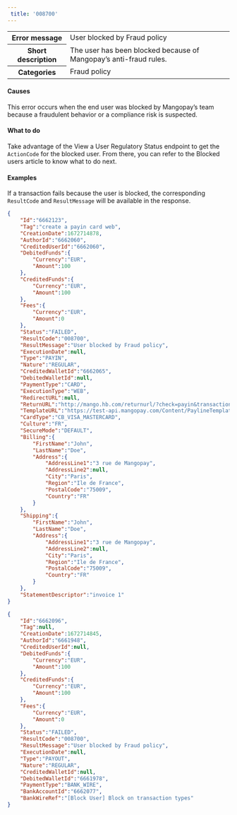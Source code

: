 ---  
 title: '008700'  
---  
  
<table>
    <tbody>
        <tr>
            <th scope="row"><strong>Error message</strong></th>
            <td>User blocked by Fraud policy</td>
        </tr>
        <tr>
            <th scope="row"><strong>Short description</strong></th>
            <td>The user has been blocked because of Mangopay’s anti-fraud rules.</td>
        </tr>
        <tr>
            <th scope="row"><strong>Categories</strong></th>
            <td>  
<div class="label">Fraud policy</div>
</td>
        </tr>
    </tbody>
</table>  

#### Causes  

This error occurs when the end user was blocked by Mangopay’s team because a fraudulent behavior or a compliance risk is suspected.  

#### What to do  

Take advantage of the View a User Regulatory Status endpoint to get the `ActionCode` for the blocked user. From there, you can refer to the Blocked users article to know what to do next.  

#### Examples  

If a transaction fails because the user is blocked, the corresponding `ResultCode` and `ResultMessage` will be available in the response.  

  
```json Pay-in failed due to a blocked user
{
    "Id":"6662123",
    "Tag":"create a payin card web",
    "CreationDate":1672714878,
    "AuthorId":"6662060",
    "CreditedUserId":"6662060",
    "DebitedFunds":{
        "Currency":"EUR",
        "Amount":100
    },
    "CreditedFunds":{
        "Currency":"EUR",
        "Amount":100
    },
    "Fees":{
        "Currency":"EUR",
        "Amount":0
    },
    "Status":"FAILED",
    "ResultCode":"008700",
    "ResultMessage":"User blocked by Fraud policy",
    "ExecutionDate":null,
    "Type":"PAYIN",
    "Nature":"REGULAR",
    "CreditedWalletId":"6662065",
    "DebitedWalletId":null,
    "PaymentType":"CARD",
    "ExecutionType":"WEB",
    "RedirectURL":null,
    "ReturnURL":"http://mango.hb.com/returnurl/?check=payin&transactionId=6662123",
    "TemplateURL":"https://test-api.mangopay.com/Content/PaylineTemplateWidget?rp=e01839198a6b4cb08121eca61f7b601c&transactionId=6662123",
    "CardType":"CB_VISA_MASTERCARD",
    "Culture":"FR",
    "SecureMode":"DEFAULT",
    "Billing":{
        "FirstName":"John",
        "LastName":"Doe",
        "Address":{
            "AddressLine1":"3 rue de Mangopay",
            "AddressLine2":null,
            "City":"Paris",
            "Region":"Ile de France",
            "PostalCode":"75009",
            "Country":"FR"
        }
    },
    "Shipping":{
        "FirstName":"John",
        "LastName":"Doe",
        "Address":{
            "AddressLine1":"3 rue de Mangopay",
            "AddressLine2":null,
            "City":"Paris",
            "Region":"Ile de France",
            "PostalCode":"75009",
            "Country":"FR"
        }
    },
    "StatementDescriptor":"invoice 1"
}
```  
```json Payout failed due to a blocked user
{
    "Id":"6662096",
    "Tag":null,
    "CreationDate":1672714845,
    "AuthorId":"6661948",
    "CreditedUserId":null,
    "DebitedFunds":{
        "Currency":"EUR",
        "Amount":100
    },
    "CreditedFunds":{
        "Currency":"EUR",
        "Amount":100
    },
    "Fees":{
        "Currency":"EUR",
        "Amount":0
    },
    "Status":"FAILED",
    "ResultCode":"008700",
    "ResultMessage":"User blocked by Fraud policy",
    "ExecutionDate":null,
    "Type":"PAYOUT",
    "Nature":"REGULAR",
    "CreditedWalletId":null,
    "DebitedWalletId":"6661978",
    "PaymentType":"BANK_WIRE",
    "BankAccountId":"6662077",
    "BankWireRef":"[Block User] Block on transaction types"
}
```